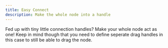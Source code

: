 ```yaml
---
title: Easy Connect
description: Make the whole node into a handle
---
```



<ExampleLayout>
  Fed up with tiny little connection handles? Make your whole node act as one!
  Keep in mind though that you need to define seperate drag handles in this case
  to still be able to drag the node.
  <ExampleViewer
    codePath="example-flows/EasyConnect"
    additionalFiles={[
      'CustomNode.jsx',
      'FloatingEdge.jsx',
      'CustomConnectionLine.jsx',
      'utils.js',
      'style.css',
    ]}
  />
</ExampleLayout>
